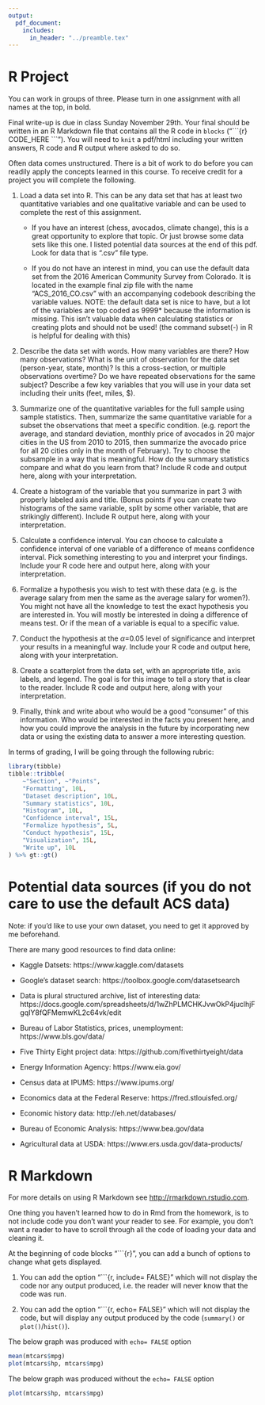 ```yaml
---
output:
  pdf_document:
    includes:
      in_header: "../preamble.tex"
---
```


# R Project

You can work in groups of three. Please turn in one assignment with all names at the top, in bold. 

Final write-up is due in class Sunday November 29th. Your final should be written in an R Markdown file that contains all the R code in `blocks` ("\`\`\`{r} CODE_HERE \`\`\`"). You will need to `knit` a pdf/html including your written answers, R code and R output where asked to do so. 

Often data comes unstructured. There is a bit of work to do before you can readily apply the concepts learned in this course. To receive credit for a project you will complete the following.

1. Load a data set into R. This can be any data set that has at least two quantitative variables and one qualitative variable and can be used to complete the rest of this assignment. 

	- If you have an interest (chess, avocados, climate change), this is a great opportunity to explore that topic. Or just browse some data sets like this one. I listed potential data sources at the end of this pdf. Look for data that is “.csv” file type. 

	- If you do not have an interest in mind, you can use the default data set from the 2016 American Community Survey from Colorado. It is located in the example final zip file with the name “ACS_2016_CO.csv” with an accompanying codebook describing the variable values. NOTE: the default data set is nice to have, but a lot of the variables are top coded as 9999* because the information is missing. This isn’t valuable data when calculating statistics or creating plots and should not be used! (the command subset(-) in R is helpful for dealing with this)

2. Describe the data set with words. How many variables are there? How many observations? What is the unit of observation for the data set (person-year, state, month)? Is this a cross-section, or multiple observations overtime? Do we have repeated observations for the same subject? Describe a few key variables that you will use in your data set including their units (feet, miles, $). 

3. Summarize one of the quantitative variables for the full sample using sample statistics. Then, summarize the same quantitative variable for a subset the observations that meet a specific condition. (e.g. report the average, and standard deviation, monthly price of avocados in 20 major cities in the US from 2010 to 2015, then summarize the avocado price for all 20 cities only in the month of February).  Try to choose the subsample in a way that is meaningful. How do the summary statistics compare and what do you learn from that? Include R code and output here, along with your interpretation.

4. Create a histogram of the variable that you summarize in part 3 with properly labeled axis and title. (Bonus points if you can create two histograms of the same variable, split by some other variable, that are strikingly different). Include R output here, along with your interpretation.

5. Calculate a confidence interval. You can choose to calculate a confidence interval of one variable of a difference of means confidence interval. Pick something interesting to you and interpret your findings. Include your R code here and output here, along with your interpretation.

6. Formalize a hypothesis you wish to test with these data (e.g. is the average salary from men the same as the average salary for women?). You might not have all the knowledge to test the exact hypothesis you are interested in. You will mostly be interested in doing a difference of means test. Or if the mean of a variable is equal to a specific value. 

7. Conduct the hypothesis at the $\alpha$=0.05 level of significance and interpret your results in a meaningful way. Include your R code and output here, along with your interpretation.

8. Create a scatterplot from the data set, with an appropriate title, axis labels, and legend. The goal is for this image to tell a story that is clear to the reader. Include R code and output here, along with your interpretation.

9. Finally, think and write about who would be a good “consumer” of this information. Who would be interested in the facts you present here, and how you could improve the analysis in the future by incorporating new data or using the existing data to answer a more interesting question. 

In terms of grading, I will be going through the following rubric:

```r
library(tibble)
tibble::tribble(
	~"Section", ~"Points",
	"Formatting", 10L,
	"Dataset description", 10L,
	"Summary statistics", 10L, 
	"Histogram", 10L,
	"Confidence interval", 15L,
	"Formalize hypothesis", 5L,
	"Conduct hypothesis", 15L,
	"Visualization", 15L, 
	"Write up", 10L
) %>% gt::gt()

```


# Potential data sources (if you do not care to use the default ACS data)
Note: if you’d like to use your own dataset, you need to get it approved by me beforehand.

There are many good resources to find data online:

- Kaggle Datsets: https://www.kaggle.com/datasets

- Google’s dataset search: https://toolbox.google.com/datasetsearch

- Data is plural structured archive, list of interesting data: 
https://docs.google.com/spreadsheets/d/1wZhPLMCHKJvwOkP4juclhjFgqIY8fQFMemwKL2c64vk/edit

- Bureau of Labor Statistics, prices, unemployment: https://www.bls.gov/data/

- Five Thirty Eight project data: https://github.com/fivethirtyeight/data

- Energy Information Agency: https://www.eia.gov/

- Census data at IPUMS: https://www.ipums.org/

- Economics data at the Federal Reserve: https://fred.stlouisfed.org/

- Economic history data: http://eh.net/databases/

- Bureau of Economic Analysis: https://www.bea.gov/data

- Agricultural data at USDA: https://www.ers.usda.gov/data-products/



# R Markdown

For more details on using R Markdown see <http://rmarkdown.rstudio.com>. 

One thing you haven't learned how to do in Rmd from the homework, is to not include code you don't want your reader to see. For example, you don't want a reader to have to scroll through all the code of loading your data and cleaning it. 

At the beginning of code blocks "\`\`\`{r}", you can add a bunch of options to change what gets displayed. 

1. You can add the option "\`\`\`{r, include= FALSE}" which will not display the code nor any output produced, i.e. the reader will never know that the code was run. 

2. You can add the option "\`\`\`{r, echo= FALSE}" which will not display the code, but will display any output produced by the code (`summary()` or `plot()`/`hist()`). 

The below graph was produced with `echo= FALSE` option

```r
mean(mtcars$mpg)
plot(mtcars$hp, mtcars$mpg)
```

The below graph was produced without the `echo= FALSE` option

```r
plot(mtcars$hp, mtcars$mpg)
```

